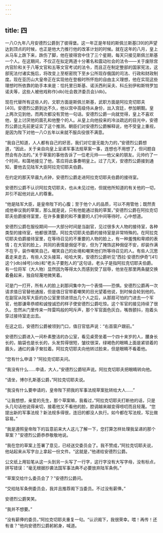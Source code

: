```yaml
---
---
---
```

title: 四
---




一八○九年八月安德烈公爵到了彼得堡。这一年正是年轻的斯佩兰斯基[39]的声望达到顶点的时候，也正是他大力推行他的改革计划的时候。就在这年的八月，皇上从马车上跌下来，跌伤了脚，他在彼得宫中住了三个星期，每天只接见斯佩兰斯基一个人。在这期间，不仅正在拟定两道十分著名和震动社会的法令——关于废除宫内官阶和关于八等文官和五等文官考试的法令，而且正在制定整部的国家宪法，这部宪法付诸实施后，将改变上至枢密院下至乡公所现存俄国的司法、行政和财政制度。现在亚历山大皇帝正在实现他在登极时所怀抱的自由主义理想，他在实现这些理想时所依靠的助手本来是：恰托里日斯基、诺沃西利采夫、科丘别伊和斯特罗加诺夫等，这些人被他戏称作}db}社会救济委员会}/db}。

现在代替所有这些人的，文职方面是斯佩兰斯基，武职方面是阿拉克切耶夫[40]。安德烈公爵到达不久，他以宫中高级侍从身份，出入宫廷，参加朝觐。皇上两次见到他，而两次都没有赏他一句话。安德烈公爵一向就觉得，皇上不喜欢他，皇上讨厌他的面孔和他整个的人。从皇上向他投来的冷淡疏远的目光中，安德烈公爵比先前更证实了这个推测。朝臣们对安德烈公爵解释说，他不受皇上重视，是因为陛下对他一八○五年以来就不服兵役很不满意。

“我自己知道，人人都有自己的好恶，我们对它是无能为力的，”安德烈公爵想道，“因此，关于亲自向皇上呈递军事法规草案一事，连想也不用想了，但问题自然会有办法的。”关于草案的事他告诉了一位老元帅——他父亲的朋友。元帅约了一个时间，和蔼地接见了他，答应将此事奏明皇上。过了几天，安德烈公爵接到通知，要他去见陆军大臣阿拉克切耶夫伯爵。

在约定的那天早晨九点钟，安德烈公爵走进阿拉克切耶夫伯爵的接待室。

安德烈公爵不认识阿拉克切耶夫，也从未见过他，但就他所知道的有关他的一切，并引不起他对此人的尊重。

“他是陆军大臣，是皇帝陛下的心腹；至于他个人的品质，可以不用管他；既然责成他审议我的草案，那么就是说，只有他能通过我的草案，”安德烈公爵在阿拉克切耶夫伯爵接待室里，在许多重要的和不重要的人们中间等待时，心中想道。

安德烈公爵在服役期间——大部分时间是当副官，见过很多大人物的接待室，各种类型的接待室，他都很清楚。阿拉克切耶夫伯爵的接待室是非常特殊的。在阿拉克切耶夫伯爵接待室里，在等待召见的不重要的人物的脸上，有一种羞愧和卑顺的表情；在大官的脸上，共同的表情是侷促不安，但为了掩饰这种侷促不安，却装作满不在乎，装作嘲笑自己，嘲笑自己的处境和嘲笑他们所等待召见的人。有些人沉思着走来走去，有些人交头接耳，哈哈大笑，安德烈公爵听见“西拉·安德烈伊奇”[41]这个}db}绰号}/db}和“老头子要剋人的”这句话，老头子是指阿拉克切耶夫伯爵。有一位将军（大人物）显然因为等得太久而感到受了屈辱，他坐在那里两条腿交换着叠起来，独自轻蔑地微笑着。

可是门一打开，所有人的脸上刹那间集中为一个表情——恐惧。安德烈公爵再一次请求值日官替他通报，但是值日官带着嘲笑的目光望着他说，到时候会轮到他的。在副官从陆军大臣的办公室里领进领出几个人之后，从那扇可怕的门进去一个军官，他那谦卑恭顺和诚惶诚恐的样子使安德烈公爵吃惊。这个军官的接见持续了很久。忽然从门里传来一阵雷鸣般的呵斥声，那个军官面色灰白，嘴唇颤抖，抱着头穿过接待室走出去。

在这之后，安德烈公爵被领到门口，值日官低声说：“右首窗户跟前。”

安德烈公爵进入一间朴素整洁的办公室，看见桌旁坐着一个四十来岁的人，腰身长长的，脑袋也是长长的，头发剪得很短，皱纹很深，绿褐色的眼睛上面是紧锁着的眉头，通红的鼻子耷拉着。阿拉克切耶夫向他转过脸来，但是眼睛不看着他。

“您有什么申请？”阿拉克切耶夫问。

“我没有什么……申请，大人，”安德烈公爵轻声说。阿拉克切耶夫把眼睛转向他。

“请坐，博尔孔斯基公爵，”阿拉克切耶夫说。

“我没有什么要申请的，皇帝陛下把我的军事法规草案批转给大人……”

“让我想想，亲爱的先生，那个草案嘛，我看过，”阿拉克切耶夫打断他的话，只是头几句话他说得亲切，接着他又不看他的脸，腔调越来越变得唠叨而且轻蔑。“您提出新的军事法规？新法规多得很，连旧的都没人执行。如今都在写法规，写比做容易。”

“我是遵照皇帝陛下的旨意前来大人这儿了解一下，您打算怎样处理我呈递的那个草案？”安德烈公爵恭恭敬敬地说。

“我在您的草案上签署了意见，已经送交委员会了。我不赞成，”阿拉克切耶夫说，他站起来从写字台上拿起一份文件。“这就是，”他递给安德烈公爵。

公文纸上用铅笔从这一头到另一头写了一行字，这行字没有大写字母，没有标点，拼写错误：“毫无根据抄袭法国军事法典不必要放弃陆军条例。”

“草案交给什么委员会了？”安德烈公爵问。

“交给陆军条例委员会，我并且推荐阁下当委员。不过没有薪俸。”

安德烈公爵笑笑。

“我并不想要。”

“没有薪俸的委员，”阿拉克切耶夫重复一句。“认识阁下，我很荣幸。喂！再传！还有谁？”他向安德烈公爵躬躬身，喊道。